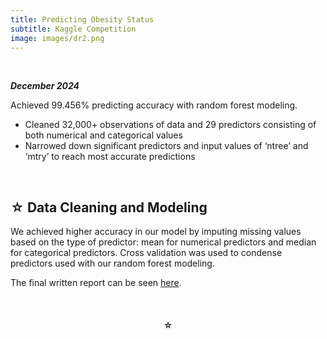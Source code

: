 ```yaml
---
title: Predicting Obesity Status
subtitle: Kaggle Competition
image: images/dr2.png
---
```

\

***December 2024***

Achieved 99.456% predicting accuracy with random forest modeling.

- Cleaned 32,000+ observations of data and 29 predictors consisting of both numerical and categorical values
- Narrowed down significant predictors and input values of 'ntree' and 'mtry' to reach most accurate predictions

\

## <span>&#9734;</span> Data Cleaning and Modeling

We achieved higher accuracy in our model by imputing missing values based on the type of predictor: mean for numerical predictors and median for categorical predictors. Cross validation was used to condense predictors used with our random forest modeling.

The final written report can be seen [here](/Predicting Obesity Status.pdf).

\

#### <span>&#9734;</span> {style="text-align: center;"}
